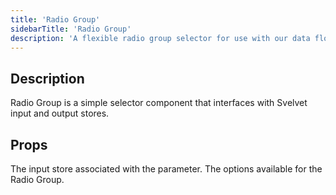 ```yaml
---
title: 'Radio Group'
sidebarTitle: 'Radio Group'
description: 'A flexible radio group selector for use with our data flow system'
---
```


## Description

Radio Group is a simple selector component that interfaces with Svelvet input and output stores.

## Props

<ResponseField name="parameterStore" required type="CustomWritable<string>">
	The input store associated with the parameter.
</ResponseField>

<ResponseField name="options" required type="Array<string>">
	The options available for the Radio Group.
</ResponseField>

